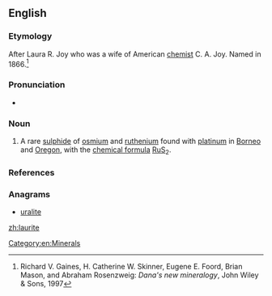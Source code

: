 ==English==

===Etymology===
After Laura R. Joy who was a wife of American [[chemist]] C. A. Joy. Named in 1866.<ref>Richard V. Gaines, H. Catherine W. Skinner, Eugene E. Foord, Brian Mason, and Abraham Rosenzweig: ''Dana's new mineralogy'', John Wiley & Sons, 1997</ref>
 
===Pronunciation===
* {{a|US}} {{IPA|/ˈlɔɹ.aɪt/}}

===Noun===
{{en-noun|-}}

# {{mineralogy}} A rare [[sulphide]] of [[osmium]] and [[ruthenium]] found with [[platinum]] in [[Borneo]] and [[Oregon]], with the [[chemical formula]] [[ruthenium|Ru]][[sulfur|S]]<sub>2</sub>.

===References===
<references/>

===Anagrams===
* [[uralite#English|uralite]]

[[Category:en:Minerals]]

[[zh:laurite]]